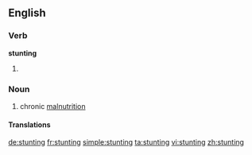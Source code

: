==English==
{{wikipedia|Stunted growth}}

{{rfp|lang=en}}

===Verb===
'''stunting'''

# {{present participle of|stunt}}

{{rfe|lang=en}}

===Noun===
{{en-noun|-}}

# {{context|medicine}} chronic [[malnutrition]]

====Translations====
{{trans-top|chronic malnutrition}}
{{trans-mid}}
{{trans-bottom}}

[[de:stunting]]
[[fr:stunting]]
[[simple:stunting]]
[[ta:stunting]]
[[vi:stunting]]
[[zh:stunting]]